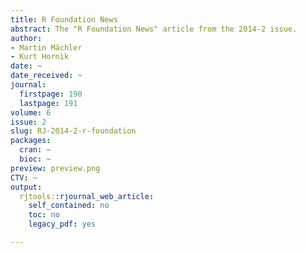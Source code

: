 ```yaml
---
title: R Foundation News
abstract: The "R Foundation News" article from the 2014-2 issue.
author:
- Martin Mächler
- Kurt Hornik
date: ~
date_received: ~
journal:
  firstpage: 190
  lastpage: 191
volume: 6
issue: 2
slug: RJ-2014-2-r-foundation
packages:
  cran: ~
  bioc: ~
preview: preview.png
CTV: ~
output:
  rjtools::rjournal_web_article:
    self_contained: no
    toc: no
    legacy_pdf: yes

---
```

